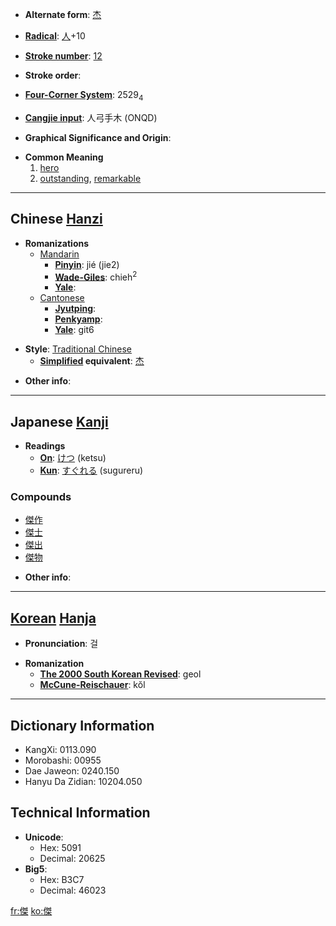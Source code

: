 * '''Alternate form''': [[杰]]

* '''[[Wiktionary:Chinese radical index| Radical]]''': [[Wiktionary:Chinese radical index 人|人]]+10

* '''[[Wiktionary:Chinese total strokes index|Stroke number]]''': [[Wiktionary:Chinese total strokes index 12|12]]

* '''Stroke order''': 

* '''[[Wiktionary:Chinese four corner index|Four-Corner System]]''': 2529<sub>4</sub>

* '''[[Wiktionary:Chinese Cangjie index|Cangjie input]]''': 人弓手木 (ONQD)

* '''Graphical Significance and Origin''': 

* '''Common Meaning'''
*# [[hero]]
*# [[outstanding]], [[remarkable]]

----

== Chinese [[Hanzi]] ==

* '''Romanizations'''
** [[Mandarin]]
*** '''[[Pinyin]]''': jié (jie2)
*** '''[[Wade-Giles]]''': chieh<sup>2</sup>
*** '''[[Yale]]''': 
**[[Cantonese]]
***'''[[Jyutping]]''':
***'''[[Penkyamp]]''': 
***'''[[Yale]]''': git6

* '''Style''': [[Traditional Chinese]] 
** '''[[Simplified Chinese|Simplified]] equivalent''': [[杰]]

* '''Other info''': 

----

== Japanese [[Kanji]] ==

* '''Readings'''
** '''[[On]]''': [[けつ]] (ketsu)
** '''[[Kun]]''': [[すぐれる]] (sugureru)

===Compounds===
*[[傑作]]
*[[傑士]]
*[[傑出]]
*[[傑物]]

* '''Other info''':  

----

== [[Korean]] [[Hanja]] ==

* '''Pronunciation''': 걸

* '''Romanization'''
** '''[[The 2000 South Korean Revised Romanization|The 2000 South Korean Revised]]''': geol
** '''[[McCune-Reischauer]]''': kŏl

----

== Dictionary Information ==

* KangXi: 0113.090
* Morobashi: 00955
* Dae Jaweon: 0240.150
* Hanyu Da Zidian: 10204.050

== Technical Information ==

* '''Unicode''':
** Hex: 5091
** Decimal: 20625
* '''Big5''':
** Hex: B3C7
** Decimal: 46023

[[fr:傑]]
[[ko:傑]]